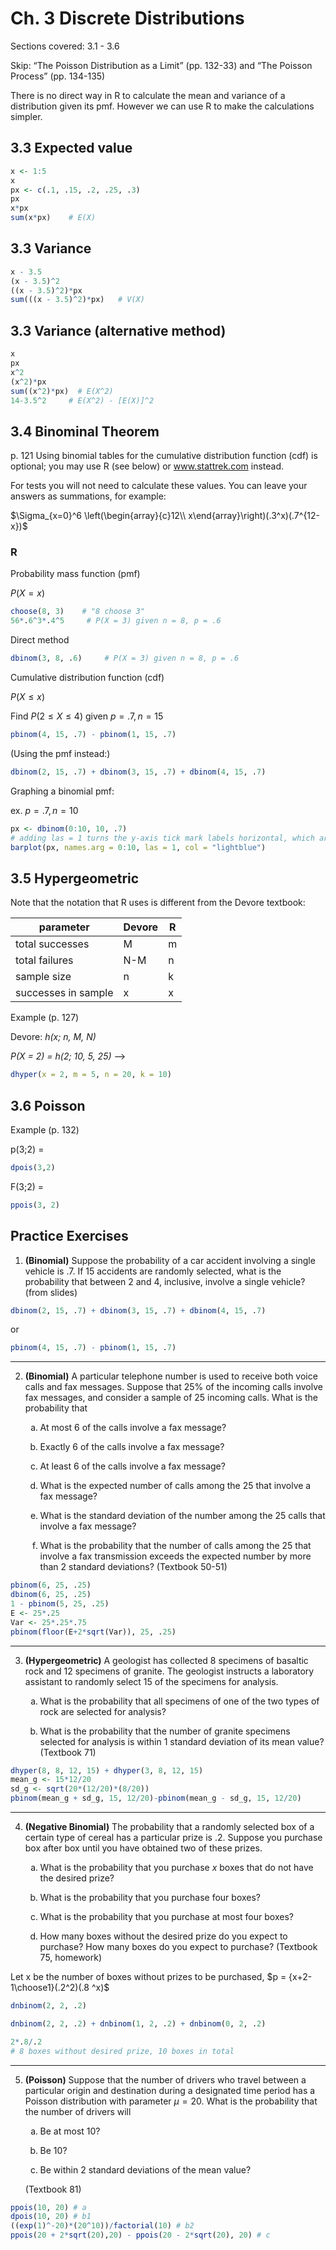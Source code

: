 # Ch. 3 Discrete Distributions {-}

Sections covered: 3.1 - 3.6

Skip: "The Poisson Distribution as a Limit" (pp. 132-33) and "The Poisson Process" (pp. 134-135)

There is no direct way in R to calculate the mean and variance of a distribution given its pmf. However we can use R to make the calculations simpler.

## 3.3 Expected value {-}

```r
x <- 1:5
x
px <- c(.1, .15, .2, .25, .3)
px
x*px
sum(x*px)    # E(X)
```

## 3.3 Variance {-}

```r
x - 3.5
(x - 3.5)^2
((x - 3.5)^2)*px
sum(((x - 3.5)^2)*px)   # V(X)
```

## 3.3 Variance (alternative method) {-}
```r
x
px
x^2
(x^2)*px
sum((x^2)*px)  # E(X^2)
14-3.5^2     # E(X^2) - [E(X)]^2
```

## 3.4 Binominal Theorem {-}

p. 121 Using binomial tables for the cumulative distribution function (cdf) is optional; you may use R (see below) or [www.stattrek.com](http://www.stattrek.com) instead.

For tests you will not need to calculate these values. You can leave your answers as summations, for example:

$\Sigma_{x=0}^6 \left(\begin{array}{c}12\\ x\end{array}\right)(.3^x)(.7^{12-x})$

### R {-}

Probability mass function (pmf)

$P(X = x)$

```r
choose(8, 3)    # "8 choose 3"
56*.6^3*.4^5     # P(X = 3) given n = 8, p = .6
```

Direct method

```r
dbinom(3, 8, .6)     # P(X = 3) given n = 8, p = .6
```

Cumulative distribution function (cdf)

$P(X \leq x)$

Find $P(2 \leq X \leq 4)$ given $p = .7, n = 15$

```r
pbinom(4, 15, .7) - pbinom(1, 15, .7)
```

(Using the pmf instead:)

```r
dbinom(2, 15, .7) + dbinom(3, 15, .7) + dbinom(4, 15, .7)
```

Graphing a binomial pmf:

ex. $p = .7, n = 10$

```r
px <- dbinom(0:10, 10, .7)
# adding las = 1 turns the y-axis tick mark labels horizontal, which are easier to read
barplot(px, names.arg = 0:10, las = 1, col = "lightblue")
```



## 3.5 Hypergeometric {-}

Note that the notation that R uses is different from the Devore textbook:

|parameter|Devore|R|
|---------|------|-|
|total successes|M|m|
|total failures|N-M|n|
|sample size|n|k|
|successes in sample|x|x|

Example (p. 127)

Devore: *h(x; n, M, N)*

*P(X = 2) = h(2; 10, 5, 25)* -->

```r
dhyper(x = 2, m = 5, n = 20, k = 10)
```

## 3.6 Poisson {-}

Example (p. 132)

p(3;2) =

```r
dpois(3,2)
```

F(3;2) =

```r
ppois(3, 2)
```

## Practice Exercises {-}
1. **(Binomial)** Suppose the probability of a car accident involving a single vehicle is .7. If 15 accidents are randomly selected, what is the probability that between 2 and 4, inclusive, involve a single vehicle? (from slides)

```r
dbinom(2, 15, .7) + dbinom(3, 15, .7) + dbinom(4, 15, .7)
```

or

```r
pbinom(4, 15, .7) - pbinom(1, 15, .7)
```

-----

2. **(Binomial)** A particular telephone number is used to receive both voice calls and fax messages. Suppose that 25% of the incoming calls involve fax messages, and consider a sample of 25 incoming calls. What is the probability that

   a. At most 6 of the calls involve a fax message? 

   b. Exactly 6 of the calls involve a fax message? 

   c. At least 6 of the calls involve a fax message? 

   d. What is the expected number of calls among the 25 that involve a fax message? 

   e. What is the standard deviation of the number among the 25 calls that involve a fax message? 

   f. What is the probability that the number of calls among the 25 that involve a fax transmission exceeds the expected number by more than 2 standard deviations? (Textbook 50-51)

```r
pbinom(6, 25, .25)
dbinom(6, 25, .25)
1 - pbinom(5, 25, .25)
E <- 25*.25
Var <- 25*.25*.75
pbinom(floor(E+2*sqrt(Var)), 25, .25)
```



-----

3. **(Hypergeometric)**  A geologist has collected 8 specimens of basaltic rock and 12 specimens of granite. The geologist instructs a laboratory assistant to randomly select 15 of the specimens for analysis. 

   a. What is the probability that all specimens of one of the two types of rock are selected for analysis? 

   b. What is the probability that the number of granite specimens selected for analysis is within 1 standard deviation of its mean value? (Textbook 71)

```r
dhyper(8, 8, 12, 15) + dhyper(3, 8, 12, 15)
mean_g <- 15*12/20
sd_g <- sqrt(20*(12/20)*(8/20))
pbinom(mean_g + sd_g, 15, 12/20)-pbinom(mean_g - sd_g, 15, 12/20)
```


-----

4. **(Negative Binomial)** The probability that a randomly selected box of a certain type of cereal has a particular prize is .2. Suppose you purchase box after box until you have obtained two of these prizes. 

   a. What is the probability that you purchase $x$ boxes that do not have the desired prize? 

   b. What is the probability that you purchase four boxes? 

   c. What is the probability that you purchase at most four boxes? 

   d. How many boxes without the desired prize do you expect to purchase? How many boxes do you expect to purchase? (Textbook 75, homework)

Let x be the number of boxes without prizes to be purchased, $p = {x+2-1\choose1}(.2^2)(.8 ^x)$

```r
dnbinom(2, 2, .2)

dnbinom(2, 2, .2) + dnbinom(1, 2, .2) + dnbinom(0, 2, .2)

2*.8/.2
# 8 boxes without desired prize, 10 boxes in total
```



-----

5. **(Poisson)** Suppose that the number of drivers who travel between a particular origin and destination during a designated time period has a Poisson distribution with parameter $\mu = 20$. What is the probability that the number of drivers will 

   a. Be at most 10? 

   b. Be 10?

   c. Be within 2 standard deviations of the mean value? 

   (Textbook 81)

```r
ppois(10, 20) # a
dpois(10, 20) # b1
((exp(1)^-20)*(20^10))/factorial(10) # b2
ppois(20 + 2*sqrt(20),20) - ppois(20 - 2*sqrt(20), 20) # c
```

